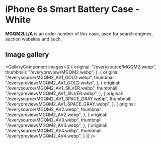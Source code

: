
# iPhone 6s Smart Battery Case - White

<Callout type='info' emoji='👉🏻'>**MGQM2LL/A** is an order number of this case, used for search engines, auction websites and such.</Callout>

## Image gallery

<GalleryComponent
    images={[
      {
        original: "/everysource/MGQM2.webp",
        thumbnail: "/everypreview/MGQM2.webp",
      },
      {
        original: "/everysource/MGQM2_AV1_GOLD.webp",
        thumbnail: "/everypreview/MGQM2_AV1_GOLD.webp",
      },
      {
        original: "/everysource/MGQM2_AV1_SILVER.webp",
        thumbnail: "/everypreview/MGQM2_AV1_SILVER.webp",
      },
      {
        original: "/everysource/MGQM2_AV1_SPACE_GRAY.webp",
        thumbnail: "/everypreview/MGQM2_AV1_SPACE_GRAY.webp",
      },
      {
        original: "/everysource/MGQM2_AV2.webp",
        thumbnail: "/everypreview/MGQM2_AV2.webp",
      },
      {
        original: "/everysource/MGQM2_AV3.webp",
        thumbnail: "/everypreview/MGQM2_AV3.webp",
      },
      {
        original: "/everysource/MGQM2_AV4.webp",
        thumbnail: "/everypreview/MGQM2_AV4.webp",
      }
    ]}
  />
